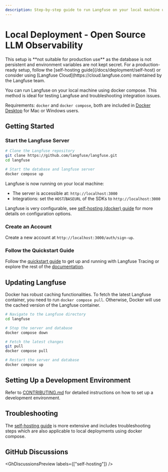 ```yaml
---
description: Step-by-step guide to run Langfuse on your local machine using docker compose.
---
```



# Local Deployment - Open Source LLM Observability

<Callout type="warning">
  This setup is **not suitable for production use** as the database is not
  persistent and environment variables are not kept secret. For a
  production-ready setup, follow the [self-hosting
  guide](/docs/deployment/self-host) or consider using [Langfuse
  Cloud](https://cloud.langfuse.com) maintained by the Langfuse team.
</Callout>

You can run Langfuse on your local machine using docker compose. This method is ideal for testing Langfuse and troubleshooting integration issues.

Requirements: `docker` and `docker compose`, both are included in [Docker Desktop](https://docs.docker.com/get-docker/)
for Mac or Windows users.

## Getting Started

<Steps>

### Start the Langfuse Server

```bash
# Clone the Langfuse repository
git clone https://github.com/langfuse/langfuse.git
cd langfuse

# Start the database and langfuse server
docker compose up
```

Langfuse is now running on your local machine:

- The server is accessible at: `http://localhost:3000`
- Integrations: set the `HOST`/`BASEURL` of the SDKs to `http://localhost:3000`

Langfuse is very configurable, see [self-hosting (docker) guide](/docs/deployment/self-host) for more details on configuration options.

### Create an Account

Create a new account at `http://localhost:3000/auth/sign-up`.

### Follow the Quickstart Guide

Follow the [quickstart guide](/docs/get-started) to get up and running with Langfuse Tracing or explore the rest of the [documentation](/docs).

</Steps>

## Updating Langfuse

Docker has robust caching functionalities. To fetch the latest Langfuse container, you need to run `docker compose pull`. Otherwise, Docker will use the cached version of the Langfuse container.

```bash
# Navigate to the Langfuse directory
cd langfuse

# Stop the server and database
docker compose down

# Fetch the latest changes
git pull
docker compose pull

# Restart the server and database
docker compose up
```

## Setting Up a Development Environment

Refer to [CONTRIBUTING.md](https://github.com/langfuse/langfuse/blob/main/CONTRIBUTING.md) for detailed instructions on how to set up a development environment.

## Troubleshooting

The [self-hosting guide](/docs/deployment/self-host) is more extensive and includes troubleshooting steps which are also applicable to local deployments using docker compose.

## GitHub Discussions


<GhDiscussionsPreview labels={["self-hosting"]} />
